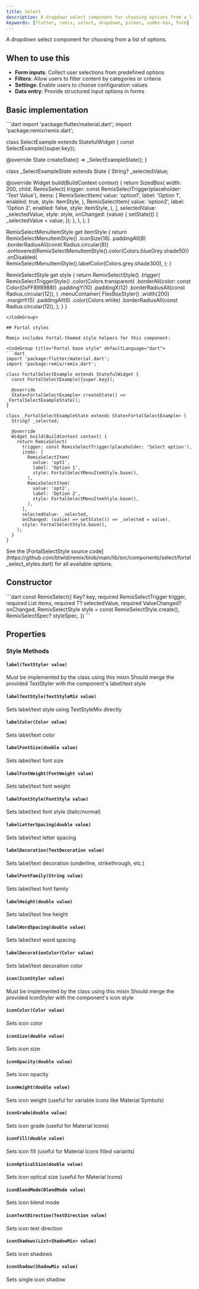 ```yaml
---
title: Select
description: A dropdown select component for choosing options from a list
keywords: [flutter, remix, select, dropdown, picker, combo-box, form]
---
```


A dropdown select component for choosing from a list of options.

## When to use this

- **Form inputs**: Collect user selections from predefined options
- **Filters**: Allow users to filter content by categories or criteria
- **Settings**: Enable users to choose configuration values
- **Data entry**: Provide structured input options in forms

## Basic implementation

<CodeGroup title="Basic implementation" defaultLanguage="dart">
```dart
import 'package:flutter/material.dart';
import 'package:remix/remix.dart';

class SelectExample extends StatefulWidget {
  const SelectExample({super.key});

  @override
  State<SelectExample> createState() => _SelectExampleState();
}

class _SelectExampleState extends State<SelectExample> {
  String? _selectedValue;

  @override
  Widget build(BuildContext context) {
    return SizedBox(
      width: 200,
      child: RemixSelect(
        trigger: const RemixSelectTrigger(placeholder: 'Text Value'),
        items: [
          RemixSelectItem(
            value: 'option1',
            label: 'Option 1',
            enabled: true,
            style: itemStyle,
          ),
          RemixSelectItem(
            value: 'option2',
            label: 'Option 2',
            enabled: false,
            style: itemStyle,
          ),
        ],
        selectedValue: _selectedValue,
        style: style,
        onChanged: (value) {
          setState(() {
            _selectedValue = value;
          });
        },
      ),
    );
  }

  RemixSelectMenuItemStyle get itemStyle {
    return RemixSelectMenuItemStyle()
        .iconSize(16)
        .paddingAll(8)
        .borderRadiusAll(const Radius.circular(8))
        .onHovered(RemixSelectMenuItemStyle().color(Colors.blueGrey.shade50))
        .onDisabled(
          RemixSelectMenuItemStyle().labelColor(Colors.grey.shade300),
        );
  }

  RemixSelectStyle get style {
    return RemixSelectStyle()
        .trigger(
          RemixSelectTriggerStyle()
              .color(Colors.transparent)
              .borderAll(color: const Color(0xFF898988))
              .paddingY(10)
              .paddingX(12)
              .borderRadiusAll(const Radius.circular(12)),
        )
        .menuContainer(
          FlexBoxStyler()
              .width(200)
              .marginY(5)
              .paddingAll(6)
              .color(Colors.white)
              .borderRadiusAll(const Radius.circular(12)),
        );
  }
}
```
</CodeGroup>

## Fortal styles

Remix includes Fortal-themed style helpers for this component:

<CodeGroup title="Fortal base style" defaultLanguage="dart">
```dart
import 'package:flutter/material.dart';
import 'package:remix/remix.dart';

class FortalSelectExample extends StatefulWidget {
  const FortalSelectExample({super.key});

  @override
  State<FortalSelectExample> createState() => _FortalSelectExampleState();
}

class _FortalSelectExampleState extends State<FortalSelectExample> {
  String? _selected;

  @override
  Widget build(BuildContext context) {
    return RemixSelect(
      trigger: const RemixSelectTrigger(placeholder: 'Select option'),
      items: [
        RemixSelectItem(
          value: 'opt1',
          label: 'Option 1',
          style: FortalSelectMenuItemStyle.base(),
        ),
        RemixSelectItem(
          value: 'opt2',
          label: 'Option 2',
          style: FortalSelectMenuItemStyle.base(),
        ),
      ],
      selectedValue: _selected,
      onChanged: (value) => setState(() => _selected = value),
      style: FortalSelectStyle.base(),
    );
  }
}
```
</CodeGroup>

<Info>
  See the [FortalSelectStyle source code](https://github.com/btwld/remix/blob/main/lib/src/components/select/fortal_select_styles.dart) for all available options.
</Info>

## Constructor
<CodeGroup title="Constructor" defaultLanguage="dart">
```dart
const RemixSelect({
  Key? key,
  required RemixSelectTrigger trigger,
  required List<RemixSelectItem> items,
  required T? selectedValue,
  required ValueChanged<T?>? onChanged,
  RemixSelectStyle style = const RemixSelectStyle.create(),
  RemixSelectSpec? styleSpec,
})
```
</CodeGroup>


## Properties
### Style Methods

#### `label(TextStyler value)`

Must be implemented by the class using this mixin Should merge the provided TextStyler with the component's label/text style

#### `labelTextStyle(TextStyleMix value)`

Sets label/text style using TextStyleMix directly

#### `labelColor(Color value)`

Sets label/text color

#### `labelFontSize(double value)`

Sets label/text font size

#### `labelFontWeight(FontWeight value)`

Sets label/text font weight

#### `labelFontStyle(FontStyle value)`

Sets label/text font style (italic/normal)

#### `labelLetterSpacing(double value)`

Sets label/text letter spacing

#### `labelDecoration(TextDecoration value)`

Sets label/text decoration (underline, strikethrough, etc.)

#### `labelFontFamily(String value)`

Sets label/text font family

#### `labelHeight(double value)`

Sets label/text line height

#### `labelWordSpacing(double value)`

Sets label/text word spacing

#### `labelDecorationColor(Color value)`

Sets label/text decoration color

#### `icon(IconStyler value)`

Must be implemented by the class using this mixin Should merge the provided IconStyler with the component's icon style

#### `iconColor(Color value)`

Sets icon color

#### `iconSize(double value)`

Sets icon size

#### `iconOpacity(double value)`

Sets icon opacity

#### `iconWeight(double value)`

Sets icon weight (useful for variable icons like Material Symbols)

#### `iconGrade(double value)`

Sets icon grade (useful for Material Icons)

#### `iconFill(double value)`

Sets icon fill (useful for Material Icons filled variants)

#### `iconOpticalSize(double value)`

Sets icon optical size (useful for Material Icons)

#### `iconBlendMode(BlendMode value)`

Sets icon blend mode

#### `iconTextDirection(TextDirection value)`

Sets icon text direction

#### `iconShadows(List<ShadowMix> value)`

Sets icon shadows

#### `iconShadow(ShadowMix value)`

Sets single icon shadow

